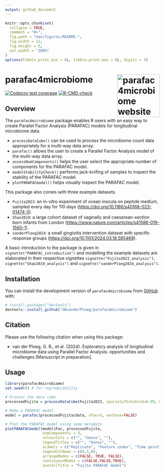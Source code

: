 ```yaml
---
output: github_document
---
```


<!-- README.md is generated from README.Rmd. Please edit that file -->

```r
knitr::opts_chunk$set(
  collapse = TRUE,
  comment = "#>",
  fig.path = "man/figures/README-",
  fig.width = 12,
  fig.height = 6,
  out.width = "100%"
)
options(tibble.print_min = 6L, tibble.print.max = 6L, digits = 3)
```

# parafac4microbiome <a href="https://grvanderploeg.github.io/parafac4microbiome/"><img src="man/figures/logo.png" alt="parafac4microbiome website" align="right" height="139"/></a>

<!-- badges: start -->

[![Codecov test coverage](https://codecov.io/gh/GRvanderPloeg/parafac4microbiome/branch/master/graph/badge.svg)](https://app.codecov.io/gh/GRvanderPloeg/parafac4microbiome?branch=master) [![R-CMD-check](https://github.com/GRvanderPloeg/parafac4microbiome/actions/workflows/R-CMD-check.yaml/badge.svg)](https://github.com/GRvanderPloeg/parafac4microbiome/actions/workflows/R-CMD-check.yaml)

<!-- badges: end -->

## Overview

The `parafac4microbiome` package enables R users with an easy way to create Parallel Factor Analysis (PARAFAC) models for longitudinal microbiome data.

-   `processDataCube()` can be used to process the microbiome count data appropriately for a multi-way data array.
-   `parafac()` allows the user to create a Parallel Factor Analysis model of the multi-way data array.
-   `assessNumComponents()` helps the user select the appropriate number of components for the PARAFAC model.
-   `modelStabilityCheck()` performs jack-knifing of samples to inspect the stability of the PARAFAC model.
-   `plotPARAFACmodel()` helps visually inspect the PARAFAC model.

This package also comes with three example datasets.

-   `Fujita2023`: an in-vitro experiment of ocean inocula on peptide medium, sampled every day for 110 days (<https://doi.org/10.1186/s40168-023-01474-5>).
-   `Shao2019`: a large cohort dataset of vaginally and caesarean-section born infants from London (<https://www.nature.com/articles/s41586-019-1560-1>).
-   `vanderPloeg2024`: a small gingivitis intervention dataset with specific response groups (<https://doi.org/10.1101/2024.03.18.585469>).

A basic introduction to the package is given in `vignette("PARAFAC_introduction")` and modelling the example datasets are elaborated in their respective vignettes `vignette("Fujita2023_analysis")`, `vignette("Shao2019_analysis")` and `vignette("vanderPloeg2024_analysis")`.

## Installation

You can install the development version of `parafac4microbiome` from [GitHub](https://github.com/) with:

``` r
# install.packages("devtools")
devtools::install_github("GRvanderPloeg/parafac4microbiome")
```

## Citation

Please use the following citation when using this package:

-   van der Ploeg, G. R., et al. (2024). Exploratory analysis of longitudinal microbiome data using Parallel Factor Analysis: opportunities and challenges [Manuscript in preparation].

## Usage

```r
library(parafac4microbiome)
set.seed(0) # for reproducibility

# Process the data cube
processedFujita = processDataCube(Fujita2023, sparsityThreshold=0.99, CLR=TRUE, centerMode=1, scaleMode=2)

# Make a PARAFAC model
model = parafac(processedFujita$data, nfac=3, verbose=FALSE)

# Plot the PARAFAC model using some metadata
plotPARAFACmodel(model$Fac, processedFujita,
                 numComponents = 3,
                 colourCols = c("", "Genus", ""),
                 legendTitles = c("", "Genus", ""),
                 xLabels = c("Replicate", "Feature index", "Time point"),
                 legendColNums = c(0,5,0),
                 arrangeModes = c(FALSE, TRUE, FALSE),
                 continuousModes = c(FALSE,FALSE,TRUE),
                 overallTitle = "Fujita PARAFAC model")
```
